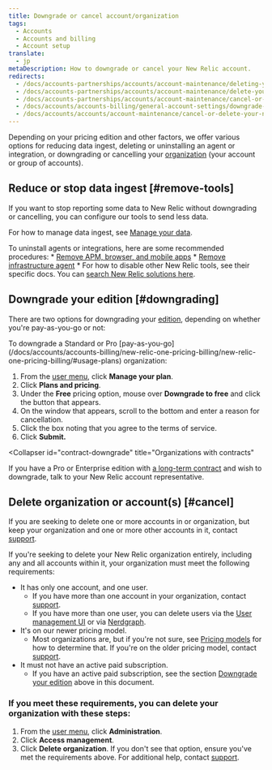 ```yaml
---
title: Downgrade or cancel account/organization
tags:
  - Accounts
  - Accounts and billing
  - Account setup
translate:
  - jp
metaDescription: How to downgrade or cancel your New Relic account.
redirects:
  - /docs/accounts-partnerships/accounts/account-maintenance/deleting-your-new-relic-account
  - /docs/accounts-partnerships/accounts/account-maintenance/delete-your-new-relic-account
  - /docs/accounts-partnerships/accounts/account-maintenance/cancel-or-delete-your-new-relic-account
  - /docs/accounts/accounts-billing/general-account-settings/downgrade-cancel-account
  - /docs/accounts/accounts/account-maintenance/cancel-or-delete-your-new-relic-account
---
```


Depending on your pricing edition and other factors, we offer various options for reducing data ingest, deleting or uninstalling an agent or integration, or downgrading or cancelling your [organization](/docs/accounts/accounts-billing/new-relic-one-pricing-users/new-relic-account-structure) (your account or group of accounts).

## Reduce or stop data ingest [#remove-tools]

If you want to stop reporting some data to New Relic without downgrading or cancelling, you can configure our tools to send less data. 

For how to manage data ingest, see [Manage your data](/docs/telemetry-data-platform/get-data-new-relic/manage-data/manage-your-data).

To uninstall agents or integrations, here are some recommended procedures:
    * [Remove APM, browser, and mobile apps](/docs/apm/new-relic-apm/maintenance/remove-applications-new-relic/)
    * [Remove infrastructure agent](/docs/infrastructure/install-infrastructure-agent/update-or-uninstall/uninstall-infrastructure-agent/)
    * For how to disable other New Relic tools, see their specific docs. You can [search New Relic solutions here](https://newrelic.com/instant-observability/).

## Downgrade your edition [#downgrading]

There are two options for downgrading your [edition](/docs/accounts/accounts-billing/new-relic-one-pricing-billing/new-relic-one-pricing-billing/#editions), depending on whether you're pay-as-you-go or not: 

<CollapserGroup>
  <Collapser
    id="payg-downgrade"
    title="Pay-as-you-go organizations"
  >
To downgrade a Standard or Pro [pay-as-you-go](/docs/accounts/accounts-billing/new-relic-one-pricing-billing/new-relic-one-pricing-billing/#usage-plans) organization: 

1. From the [user menu](/docs/accounts/accounts-billing/general-account-settings/intro-account-settings), click **Manage your plan**. 
2. Click **Plans and pricing**. 
3. Under the **Free** pricing option, mouse over **Downgrade to free** and click the button that appears.
4. On the window that appears, scroll to the bottom and enter a reason for cancellation. 
5. Click the box noting that you agree to the terms of service. 
6. Click **Submit.**
  </Collapser>

  <Collapser
    id="contract-downgrade"
    title="Organizations with contracts"
  >
If you have a Pro or Enterprise edition with [a long-term contract](/docs/accounts/accounts-billing/new-relic-one-pricing-billing/new-relic-one-pricing-billing/#usage-plans) and wish to downgrade, talk to your New Relic account representative. 
  </Collapser>
</CollapserGroup>

## Delete organization or account(s) [#cancel]

If you are seeking to delete one or more accounts in or organization, but keep your organization and one or more other accounts in it, contact [support](/docs/using-new-relic/welcome-new-relic/get-started/find-help-use-support-portal).

If you're seeking to delete your New Relic organization entirely, including any and all accounts within it, your organization must meet the following requirements:

  * It has only one account, and one user.
      * If you have more than one account in your organization, contact [support](/docs/using-new-relic/welcome-new-relic/get-started/find-help-use-support-portal).
      * If you have more than one user, you can delete users via the [User management UI](/docs/accounts/accounts-billing/new-relic-one-user-management/user-management-ui-and-tasks/#delete-users) or via [Nerdgraph](/docs/apis/nerdgraph/examples/nerdgraph-manage-users/#delete-users).
  * It's on our newer pricing model. 
      * Most organizations are, but if you're not sure, see [Pricing models](docs/accounts/original-accounts-billing/original-product-based-pricing/overview-pricing-models/#determine-pricing) for how to determine that. If you're on the older pricing model, contact [support](/docs/using-new-relic/welcome-new-relic/get-started/find-help-use-support-portal).
  * It must not have an active paid subscription.
      * If you have an active paid subscription, see the section [Downgrade your edition](#downgrading) above in this document.

### If you meet these requirements, you can delete your organization with these steps:

1. From the [user menu](/docs/accounts/accounts-billing/general-account-settings/intro-account-settings), click **Administration**.
2. Click **Access management**.
3. Click **Delete organization**. If you don't see that option, ensure you've met the requirements above. For additional help, contact [support](/docs/using-new-relic/welcome-new-relic/get-started/find-help-use-support-portal).
